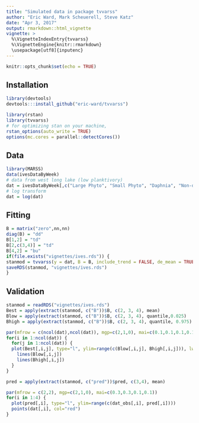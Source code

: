 ```yaml
---
title: "Simulated data in package tvvarss"
author: "Eric Ward, Mark Scheuerell, Steve Katz"
date: "Apr 3, 2017"
output: rmarkdown::html_vignette
vignette: >
  %\VignetteIndexEntry{tvvarss}
  %\VignetteEngine{knitr::rmarkdown}
  \usepackage[utf8]{inputenc}
---
```


```r
knitr::opts_chunk$set(echo = TRUE)
```

## Installation

```r
library(devtools)
devtools:::install_github("eric-ward/tvvarss")
```

```r
library(rstan)
library(tvvarss)
# for optimizing stan on your machine,
rstan_options(auto_write = TRUE)
options(mc.cores = parallel::detectCores())
```

## Data

```r
library(MARSS)
data(ivesDataByWeek)
# data from west long lake (low planktivory)
dat = ivesDataByWeek[,c("Large Phyto", "Small Phyto", "Daphnia", "Non-daphnia")]
# log transform
dat = log(dat)
```

## Fitting

```r
B = matrix("zero",nn,nn)
diag(B) = "dd"
B[1,2] = "td"
B[2,c(3,4)] = "td"
B[4,2] = "bu"
if(file.exists("vignettes/ives.rds")) {
stanmod = tvvarss(y = dat, B = B, include_trend = FALSE, de_mean = TRUE, x0 = NULL, shared_q = NULL, shared_r = NULL, shared_u = NULL, mcmc_iter = 200, mcmc_warmup = 100, mcmc_thin = 1, mcmc_chain = 3)
saveRDS(stanmod, "vignettes/ives.rds")
}
```

## Validation

```r
stanmod = readRDS("vignettes/ives.rds")
Best = apply(extract(stanmod, c("B"))$B, c(2, 3, 4), mean)
Blow = apply(extract(stanmod, c("B"))$B, c(2, 3, 4), quantile,0.025)
Bhigh = apply(extract(stanmod, c("B"))$B, c(2, 3, 4), quantile, 0.975)

par(mfrow = c(ncol(dat),ncol(dat)), mgp=c(2,1,0), mai=c(0.1,0.1,0.1,0.1))
for(i in 1:ncol(dat)) {
  for(j in 1:ncol(dat)) {
  plot(Best[,i,j], type="l", ylim=range(c(Blow[,i,j], Bhigh[,i,j])), lwd=3)
    lines(Blow[,i,j])
    lines(Bhigh[,i,j])
  }
}
```

```r
pred = apply(extract(stanmod, c("pred"))$pred, c(3,4), mean)

par(mfrow = c(2,2), mgp=c(2,1,0), mai=c(0.3,0.3,0.1,0.1))
for(i in 1:4) {
  plot(pred[,i], type="l", ylim=range(c(dat_obs[,i], pred[,i])))
  points(dat[,i], col="red")
}
```


